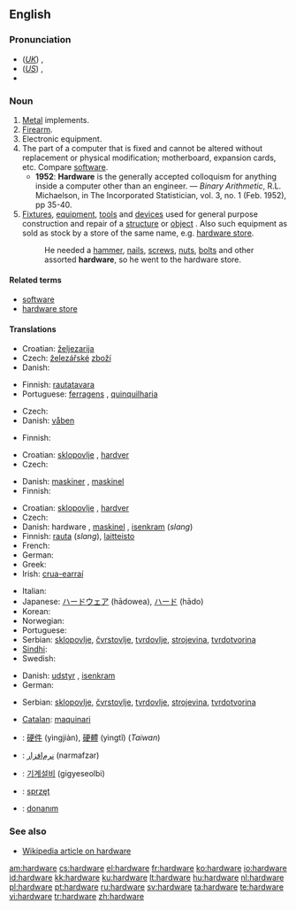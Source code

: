 ==English==

===Pronunciation===
* (''[[Received Pronunciation|UK]]'') {{IPA|/ˈhɑːdˌwɛə/}}, {{SAMPA|/"hA:d%wE@/}}
* (''[[General American|US]]'') {{IPA|/ˈhɑɹdˌwɛɚ/}}, {{SAMPA|/"hArd%wE@`/}}
* {{audio|en-us-hardware.ogg|Audio (US)}}

===Noun===
{{en-noun|-}}

# [[metal|Metal]] implements.
# [[firearm|Firearm]].
# Electronic equipment.
# The part of a computer that is fixed and cannot be altered without replacement or physical modification; motherboard, expansion cards, etc.  Compare [[software]].
#* '''1952''': '''Hardware''' is the generally accepted colloquism for anything inside a computer other than an engineer. &mdash; ''Binary Arithmetic'', R.L. Michaelson, in The Incorporated Statistician, vol. 3, no. 1 (Feb. 1952), pp 35-40.
# [[fixture|Fixtures]], [[equipment]], [[tool|tools]] and [[device|devices]] used for general purpose construction and repair of a [[structure]] or [[object]] .  Also such equipment as sold as stock by a store of the same name, e.g. [[hardware store]].
#: He needed a [[hammer]], [[nail]]s, [[screw]]s, [[nut]]s, [[bolt]]s and other assorted '''hardware''', so he went to the hardware store.

====Related terms====
* [[software]]
* [[hardware store]]

====Translations====
{{trans-top|Metal implements}}
* Croatian: [[željezarija]] {{f}}
* Czech: [[železářství|železářské]] [[zboží]] {{n}}
* Danish: {{t-|da|udstyr|n}}
{{trans-mid}}
* Finnish: [[rautatavara]]
* Portuguese: [[ferragens]] {{f}}, [[quinquilharia]] {{f}}
{{trans-bottom}}

{{trans-top|Firearm}}
* Czech: {{t+|cs|zbraň|f}}
* Danish: [[våben]] {{n}}
{{trans-mid}}
* Finnish: {{t+|fi|tuliase}}
{{trans-bottom}}

{{trans-top|Electronic equipment}}
* Croatian: [[sklopovlje]] {{n}}, [[hardver]] {{m}}
* Czech: {{t+|cs|hardware|m}}
{{trans-mid}}
* Danish: [[maskine]]r {{p}}, [[maskinel]] {{n}}
* Finnish: {{t-|fi|laitteisto}}
{{trans-bottom}}

{{trans-top|The part of a computer that is fixed and cannot be altered without replacement or physical modification}}
* Croatian: [[sklopovlje]] {{n}}, [[hardver]] {{m}}
* Czech: {{t+|cs|hardware|m}}
* Danish: hardware {{c}}, [[maskinel]] {{n}}, [[isenkram]] (''slang'')
* Finnish: [[rauta]] (''slang''), [[laitteisto]]
* French: {{t+|fr|matériel|m}}
* German: {{t+|de|Hardware|f}}
* Greek: {{t+|el|υλισμικό|n|sc=Grek}}
* Irish: [[crua-earraí]] {{m|p}}
{{trans-mid}}
* Italian: {{t-|it|hardware|m}}
* Japanese: [[ハードウェア]] (hādowea), [[ハード]] (hādo)
* Korean: {{t|ko|하드웨어|tr=hadeuweeo|sc=Hang}}
* Norwegian: {{t-|no|maskinvare|m}}
* Portuguese: {{t+|pt|hardware|m}}
* Serbian: [[sklopovlje]], [[čvrstovlje]], [[tvrdovlje]], [[strojevina]], [[tvrdotvorina]]
* [[Sindhi]]: {{SDchar|[[ڳڻپيوگري]]}}
* Swedish: {{t+|sv|hårdvara|c}}
{{trans-bottom}}

{{trans-top|Fixtures, equipment, tools and devices used for general purpose construction and repair of a structure or object}}
* Danish: [[udstyr]] {{n}}, [[isenkram]] {{n}}
* German: {{t+|de|Eisenwaren|f|p}}
{{trans-mid}}
* Serbian: [[sklopovlje]], [[čvrstovlje]], [[tvrdovlje]], [[strojevina]], [[tvrdotvorina]]
{{trans-bottom}}

{{checktrans-top}}
* [[Catalan]]: [[maquinari]] {{m}}
* {{ttbc|Chinese}}: [[硬件]] (yìngjiàn), [[硬體]] (yìngtǐ) (''Taiwan'')
* {{ttbc|Persian}}: [[نرم‌افزار]] (narmafzar)
{{checktrans-mid}}
* {{ttbc|Korean}}: [[기계설비]] (gigyeseolbi)
* {{ttbc|Polish}}: [[sprzęt]]
* {{ttbc|Turkish}}: [[donanım]]
{{checktrans-bottom}}

===See also===
* [[w:Hardware|Wikipedia article on hardware]]

[[am:hardware]]
[[cs:hardware]]
[[el:hardware]]
[[fr:hardware]]
[[ko:hardware]]
[[io:hardware]]
[[id:hardware]]
[[kk:hardware]]
[[ku:hardware]]
[[lt:hardware]]
[[hu:hardware]]
[[nl:hardware]]
[[pl:hardware]]
[[pt:hardware]]
[[ru:hardware]]
[[sv:hardware]]
[[ta:hardware]]
[[te:hardware]]
[[vi:hardware]]
[[tr:hardware]]
[[zh:hardware]]